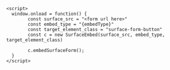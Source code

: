 ```
<script>
  window.onload = function() {
		const surface_src = "<form url here>"
		const embed_type = "{embedType}"
		const target_element_class = "surface-form-button"
		const c = new SurfaceEmbed(surface_src, embed_type, target_element_class)

		c.embedSurfaceForm();
  }
</script>
```
